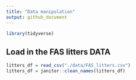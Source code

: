 ```yaml
---
title: "Data manipulation"
output: github_document
---
```


```r
library(tidyverse)
```

## Load in the FAS litters DATA
```r
litters_df = read_csv("./data/FAS_litters.csv")
litters_df = janitor::clean_names(litters_df)
```

